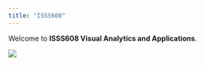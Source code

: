 ```yaml
---
title: "ISSS608"
---
```


Welcome to **ISSS608 Visual Analytics and Applications**.

![](images/photo_2025-01-11 14.28.03.jpeg)
